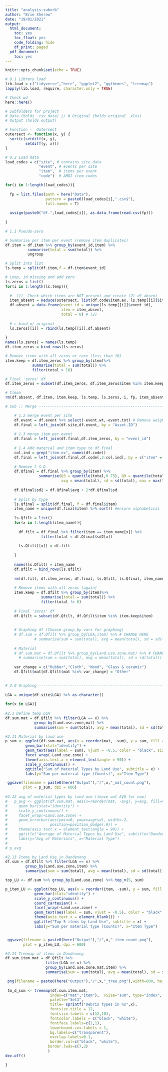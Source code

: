 ```yaml
---
title: "analysis-suburb"
author: "Brie Sherow"
date: "19/01/2021"
output: 
  html_document:
    toc: yes
    toc_float: yes
    code_folding: hide
    df_print: paged
  pdf_document:
    toc: yes
---
```


```r
knitr::opts_chunk$set(echo = TRUE)
```

```r
# 0.1 Library load
lib.load = c("tidyverse","here", "ggplot2", "ggthemes", "treemap") 
lapply(lib.load, require, character.only = TRUE) 

# Check wd
here::here()

# Subfolders for project
# Data (holds .csv data) // # Original (holds original .xlxs)
# Output (holds output)

# Function -  Outersect
outersect <- function(x, y) {
  sort(c(setdiff(x, y),
         setdiff(y, x)))
}

# 0.2 Load data
load_codes = c("site", # contains site data 
               "event", # events per site
               "item",  # items per event
               "code")  # AMDI item codes

for(i in 1:length(load_codes)){
  
  fp = list.files(path = here("Data"), 
                  pattern = paste0(load_codes[i],".csv$"),
                  full.names = T)
  
  assign(paste0("df.",load_codes[i]), as.data.frame(read.csv(fp)))
  
}
```

```r
# 1.1 Pseudo-zero

# Summarise per item per event (remove item duplicates)
df.item = df.item %>% group_by(event_id,item) %>%
          summarise(total = sum(total)) %>%
          ungroup

# Split into list
ls.temp = split(df.item,f = df.item$event_id)

# Loop, id missing and add zero
ls.zeros = list()
for(i in 1:length(ls.temp)){
  
  #  (1)  Check which items are NOT present and create (2) df_absent
  item_absent = Reduce(outersect, list(df.code$item.ex, ls.temp[[i]]$item)) # (1)
  df.absent = data.frame(event_id = unique(ls.temp[[i]]$event_id),
                         item = item_absent,
                         total = 0) # (2)
  
  # c-bind w/ original   
  ls.zeros[[i]] = rbind(ls.temp[[i]],df.absent)
  
}
names(ls.zeros) = names(ls.temp)
df.item_zeros = bind_rows(ls.zeros)

# Remove items with all zeros or rare (less than 10)
item.keep = df.item_zeros %>% group_by(item)%>%
            summarise(total = sum(total)) %>%
            filter(total > 10)

# Final 'zeros' df
df.item_zeros = subset(df.item_zeros, df.item_zeros$item %in% item.keep$item)

# Clean
rm(df.absent, df.item, item.keep, ls.temp, ls.zeros, i, fp, item_absent)
```

```r
# Sub :: Merge -------------------------------------------------------------

    # 1.2 merge event per site
    df.event = df.event %>% select(-event.wt,-event.tot) # Remove weight and total per event
    df.final = left_join(df.site,df.event, by = "Asset.ID")
    
    # 1.3 merge item per event
    df.final = left_join(df.final,df.item_zeros, by = "event_id")
    
    # 1.4 Add material and item type to df.final
    col.ind = grep("item.ex", names(df.code))
    df.final = left_join(df.final,df.code[,2:col.ind], by = c("item" = "item.ex"))
    
    # Remove 2 S.D.
    df.Qfinal = df.final %>% group_by(item) %>%
               summarise(Q3 = quantile(total,0.75), Q9 = quantile(total,0.9), 
                         avg = mean(total), sd = sd(total), max = max(total))
    
    df.Qfinal$sd2 = df.Qfinal$avg + 2*df.Qfinal$sd
      
    # Split by type
    ls.Qfinal = split(df.final, f = df.final$item) 
    item_name = unique(df.final$item) %>% sort() #ensure alphabetical
    
    ls.Qfilt = list()
    for(x in 1:length(item_name)){
      
      df.filt = df.final %>% filter(item == item_name[x]) %>% 
                filter(total < df.Qfinal$sd2[x])
      
      ls.Qfilt[[x]] = df.filt
      
    }
    
    names(ls.Qfilt) = item_name
    df.Qfilt = bind_rows(ls.Qfilt)
    
    rm(df.filt, df.item_zeros, df.final, ls.Qfilt, ls.Qfinal, item_name)
    
    # Remove items with all zeros [again]
    item.keep = df.Qfilt %>% group_by(item)%>%
                summarise(total = sum(total)) %>%
                filter(total != 0)
    
    # Final 'zeros' df
    df.Qfilt = subset(df.Qfilt, df.Qfilt$item %in% item.keep$item)
  
    
    # Graphing df (Choose group_by vars for graphing)
    # df.sum = df.Qfilt %>% group_by(LGA,item) %>% # CHANGE HERE
             # summarise(sum = sum(total), avg = mean(total), sd = sd(total)) 
    
    # Material
    # df.sum.mat = df.Qfilt %>% group_by(Land.use.zone,mat) %>% # CHANGE HERE
      # summarise(sum = sum(total), avg = mean(total), sd = sd(total)) 
  
    var_change = c("Rubber","Cloth", "Wood", "Glass & ceramic")
    df.Qfilt$mat[df.Qfilt$mat %in% var_change] = "Other"
    
```

```r
# 2.0 Graphing ------------------------------------------------------------
    
LGA = unique(df.site$LGA) %>% as.character()
      
for(x in LGA){
  
#2.1 Define temp LGA
df.sum.mat = df.Qfilt %>% filter(LGA == x) %>%
             group_by(Land.use.zone,mat) %>% 
             summarise(sum = sum(total), avg = mean(total), sd = sd(total))

#2.11 Material by land use
p_sum <- ggplot(df.sum.mat, aes(x = reorder(mat, -sum), y = sum, fill = mat)) +
         geom_bar(stat="identity") +
         geom_text(aes(label = sum), vjust = -0.5, color = "black", size = 2) +
         facet_wrap(~Land.use.zone) +
         theme(axis.text.x = element_text(angle = 90)) +
         scale_y_continuous() +
         ggtitle("Sum of Material Types by Land Use", subtitle = x) +
         labs(y="Sum per material type (Counts)", x="Item Type")

 ggsave(filename = paste0(here("Output"),"/",x,"_mat_count.png"),
        plot = p_sum, dpi = 600)
  
#2.12 avg of material types by land use [leave out AVG for now] 
#   p_avg <- ggplot(df.sum.mat, aes(x=reorder(mat, -avg), y=avg, fill=mat)) +
#     geom_bar(stat="identity") +
#     scale_y_continuous() +
#     facet_wrap(~Land.use.zone) +
#     geom_errorbar(aes(ymin=0, ymax=avg+sd), width=.2,
#                   position=position_dodge(.9)) +
#     theme(axis.text.x = element_text(angle = 90)) +
#     ggtitle("Average of Material Types by Land Use", subtitle="Dandenong") + 
#     labs(y="Avg of Materials", x="Material Type")
#   
# p_avg

#2.13 Items by Land Use in Dandenong
df.sum = df.Qfilt %>% filter(LGA == x) %>%
         group_by(Land.use.zone,item) %>%
         summarise(sum = sum(total), avg = mean(total), sd = sd(total))  

top_LU <- df.sum %>% group_by(Land.use.zone) %>% top_n(5, sum) 

p_item_LU <- ggplot(top_LU, aes(x = reorder(item, -sum), y = sum, fill = item)) +
             geom_bar(stat="identity") +
             scale_y_continuous() +
             coord_cartesian() +
             facet_wrap(~Land.use.zone) +
             geom_text(aes(label = sum, vjust = -0.5), color = "black", size = 2) +
             theme(axis.text.x = element_blank()) +
             ggtitle("Top 5 items by Land Use", subtitle = x) +
             labs(y="Sum per material type (Counts)", x="Item Type")


 ggsave(filename = paste0(here("Output"),"/",x,"_item_count.png"),
        plot = p_item_LU, dpi = 600)

#2.14 Treemap of items in Dandenong
df.sum.item.mat = df.Qfilt %>% 
                  filter(LGA == x) %>%
                  group_by(Land.use.zone,mat,item) %>% 
                  summarise(sum = sum(total), avg = mean(total), sd = sd(total))

 png(filename = paste0(here("Output"),"/",x,"_tree.png"),width=800, height=800)
 
 tm_d_sum <- treemap(df.sum.item.mat,
                    index=c("mat","item"),  vSize="sum", type="index",
                    palette="Set3",
                    title= sprintf("Debris types in %s",x),
                    fontsize.title = 12,
                    fontsize.labels = c(12,10),
                    fontcolor.labels = c("black", "white"),
                    fontface.labels=c(2,1),
                    lowerbound.cex.labels = 1,
                    bg.labels=c("transparent"),
                    overlap.labels=0.1,
                    border.col=c("black", "white"),
                   border.lwds=c(7,2)
                   )
dev.off()

}
```


